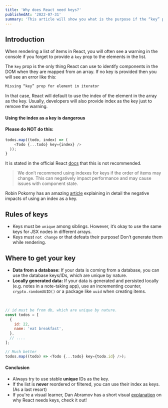 ```yaml
---
title: 'Why does React need keys?'
publishedAt: '2022-07-31'
summary: 'This article will show you what is the purpose if the “key” prop in React and some best practices around it.'
---
```


## Introduction

When rendering a list of items in React, you will often see a warning in the console if you forget to provide a `key` prop to the elements in the list.

The `key` prop is the only thing React can use to identify components in the DOM when they are
mapped from an array. If no key is provided then you will see an error like this:

```bash
Missing “key” prop for element in iterator
```

In that case, React will default to use the index of the element in the array as the key.
Usually, developers will also provide index as the key just to remove the warning.

#### Using the index as a key is dangerous

#### Please do NOT do this:

```js
todos.map((todo, index) => (
    <Todo {...todo} key={index} />
  ));
}
```

It is stated in the official React [docs](https://reactjs.org/docs/lists-and-keys.html) that this is not recommended.

> We don’t recommend using indexes for keys if the order of items may change.
> This can negatively impact performance and may cause issues with component state.

Robin Pokorny has an amazing [article](https://robinpokorny.medium.com/index-as-a-key-is-an-anti-pattern-e0349aece318) explaining in detail the negative impacts of using an index as a key.

## Rules of keys

- Keys must be `unique` among siblings. However, it’s okay to use the same keys for JSX nodes
  in different arrays.
- Keys must `not change` or that defeats their purpose! Don’t generate them while rendering.

## Where to get your key

- **Data from a database:** If your data is coming from a database, you can use the database keys/IDs,
  which are unique by nature.
- **Locally generated data:** If your data is generated and persisted locally (e.g. notes in a note-taking app),
  use an incrementing counter, `crypto.randomUUID()` or a package like `uuid` when creating items.

<br />

```js
// id must be from db, which are unique by nature.
const todos = [
  {
    id: 22,
    name: 'eat breakfast',
  },
  // ....
];

// Much better
todos.map((todo) => <Todo {...todo} key={todo.id} />);
```

#### Conclusion

- Always try to use stable **unique** IDs as the key.
- If the list is **never** reordered or filtered, you can use their index as keys. (As a last resort)
- If you're a visual learner, Dan Abramov has a short visual [explanation](https://twitter.com/dan_abramov/status/1415279090446204929?lang=en) on why React needs keys, check it out!
